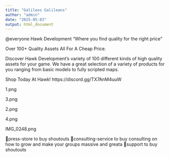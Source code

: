 ```yaml
---
title: "Galileos Galileans"
author: "admin"
date: "2025-05-03"
output: html_document
---
```


@everyone 
Hawk Development
"Where you find quality 
for the right price”

Over 100+ Quality Assets All For A Cheap Price.

Discover Hawk Development’s variety of 100 different kinds of high quality assets for your game. We have a great selection of a variety of products for you ranging from basic models to fully scripted maps. 

Shop Today At Hawk!
https://discord.gg/TX7AnM4uuW

1.png

3.png

2.png

4.png

IMG_0248.png

⁠📌press-store 
to buy shoutouts
⁠📖consulting-service
to buy consulting on how to grow and make your groups massive and greata
⁠👨support to buy shoutouts